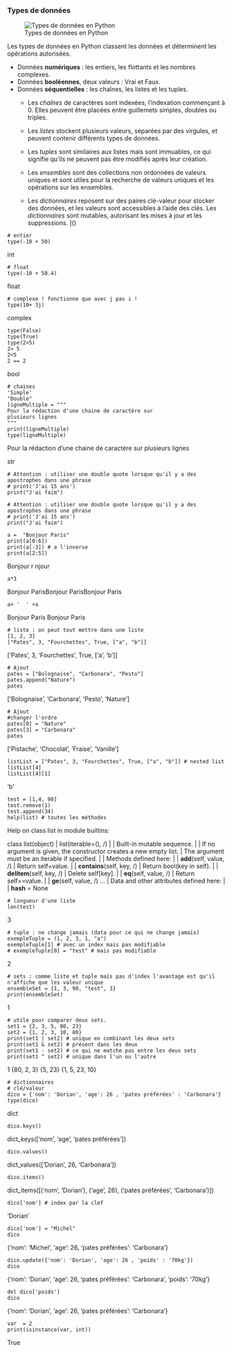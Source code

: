 ### Types de données



![Types de données en Python](https://cdn.educba.com/academy/wp-content/uploads/2019/09/Python-Variable-Types.png)


Les types de données en Python classent les données et déterminent les opérations autorisées.

- Données **numériques** : les entiers, les flottants et les nombres complexes.
- Données **booléennes**, deux valeurs : Vrai et Faux.
- Données **séquentielles** : les chaînes, les listes et les tuples.
    - Les *chaînes* de caractères sont indexées, l'indexation commençant à 0. Elles peuvent être placées entre guillemets simples, doubles ou triples.
    - Les *listes* stockent plusieurs valeurs, séparées par des virgules, et peuvent contenir différents types de données.


    - Les *tuples* sont similaires aux listes mais sont immuables, ce qui signifie qu'ils ne peuvent pas être modifiés après leur création.
    - Les *ensembles* sont des collections non ordonnées de valeurs uniques et sont utiles pour la recherche de valeurs uniques et les opérations sur les ensembles.
    - Les *dictionnaires* reposent sur des paires clé-valeur pour stocker des données, et les valeurs sont accessibles à l'aide des clés. Les *dictionnaires* sont mutables, autorisant les mises à jour et les suppressions.
    [](https://user.oc-static.com/upload/2023/04/29/16827780421019_image9.png)]()


```.python
# entier
type(-10 + 50)
```
int

```.python
# float
type(-10 + 50.4)
```
float

```.python
# complexe ! fonctionne que avec j pas i !
type(10+ 3j)
```
complex

```.python
type(False)
type(True)
type(2>5)
2> 5
2<5
2 == 2
```
bool

```.python
# chaines
'Simple'
"Double"
ligneMultiple = """
Pour la rédaction d'une chaine de caractére sur 
plusieurs lignes
"""
print(ligneMultiple)
type(ligneMultiple)
```
Pour la rédaction d'une chaine de caractére sur 
plusieurs lignes

str

```.python
# Attention : utiliser une double quote lorsque qu'il y a des apostrophes dans une phrase
# print('J'ai 15 ans')
print("J'ai faim")
```

```.python
# Attention : utiliser une double quote lorsque qu'il y a des apostrophes dans une phrase
# print('J'ai 15 ans')
print("J'ai faim")
```

```.python
a =  "Bonjour Paris"
print(a[0:6])
print(a[-3]) # a l'inverse
print(a[2:5])
```
Bonjour
r
njour

```.python
a*3
```
Bonjour ParisBonjour ParisBonjour Paris 

```.python
a+ '  ' +a
```
Bonjour Paris  Bonjour Paris

```.python
# liste : on peut tout mettre dans une liste
[1, 2, 3]
["Pates", 3, "Fourchettes", True, ["a", "b"]]
```
['Pates', 3, 'Fourchettes', True, ['a', 'b']]

```.python
# Ajout
pates = ["Bolognaise", "Carbonara", "Pesto"]
pates.append("Nature")
pates
```
['Bolognaise', 'Carbonara', 'Pesto', 'Nature']

```.python
# Ajout
#changer l'ordre
pates[0] = "Nature"
pates[3] = "Carbonara"
pates
```
['Pistache', 'Chocolat', 'Fraise', 'Vanille']

```.python
listList = ["Pates", 3, "Fourchettes", True, ["a", "b"]] # nested list
listList[4]
listList[4][1]
```
'b'

```.python
test = [1,4, 90]
test.remove(1)
test.append(34)
help(list) # toutes les méthodes
```
Help on class list in module builtins:

class list(object)
 |  list(iterable=(), /)
 |
 |  Built-in mutable sequence.
 |
 |  If no argument is given, the constructor creates a new empty list.
 |  The argument must be an iterable if specified.
 |
 |  Methods defined here:
 |
 |  __add__(self, value, /)
 |      Return self+value.
 |
 |  __contains__(self, key, /)
 |      Return bool(key in self).
 |
 |  __delitem__(self, key, /)
 |      Delete self[key].
 |
 |  __eq__(self, value, /)
 |      Return self==value.
 |
 |  __ge__(self, value, /)
...
|  Data and other attributes defined here:
 |
 |  __hash__ = None


```.python
# longueur d'une liste
len(test)
```
3

```.python
# tuple : ne change jamais (data pour ce qui ne change jamais)
exempleTuple = (1, 2, 3, 1, "a")
exempleTuple[1] # avec un index mais pas modifiable
# exempleTuple[0] = "test" # mais pas modifiable
```
2

```.python
# sets : comme liste et tuple mais pas d'index l'avantage est qu'il n'affiche que les valeur unique
ensembleSet = {1, 3, 90, "test", 3}
print(ensembleSet)
```
{1, 90, 3, 'test'}

```.python
# utile pour comparer deux sets.
set1 = {2, 3, 5, 80, 23}
set2 = {1, 2, 3, 10, 80}
print(set1 | set2) # unique en combinant les deux sets
print(set1 & set2) # présent dans les deux
print(set1 - set2) # ce qui ne matche pas entre les deux sets
print(set1 ^ set2) # unique dans l'un ou l'autre
```
{1, 2, 3, 5, 10, 80, 23}
{80, 2, 3}
{5, 23}
{1, 5, 23, 10}

```.python
# dictionnaires
# clé/valeur
dico = {'nom': 'Dorian', 'age': 26 , 'pates préférées' : 'Carbonara'}
type(dico)
```
dict

```.python
dico.keys()
```
dict_keys(['nom', 'age', 'pates préférées'])


```.python
dico.values()
```
dict_values(['Dorian', 26, 'Carbonara'])

```.python
dico.items()
```
dict_items([('nom', 'Dorian'), ('age', 26), ('pates préférées', 'Carbonara')])

```.python
dico['nom'] # index par la clef
```
'Dorian'

```.python
dico['nom'] = "Michel"
dico
```
{'nom': 'Michel', 'age': 26, 'pates préférées': 'Carbonara'}

```.python
dico.update({'nom': 'Dorian', 'age': 26 , 'poids' : '70kg'})
dico
```
{'nom': 'Dorian', 'age': 26, 'pates préférées': 'Carbonara', 'poids': '70kg'}

```.python
del dico['poids']
dico
```
{'nom': 'Dorian', 'age': 26, 'pates préférées': 'Carbonara'}

```.python
var  = 2
print(isinstance(var, int))
```
True